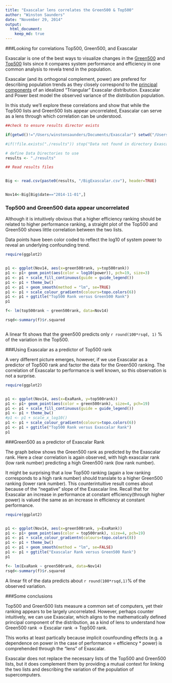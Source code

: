 ```yaml
---
title: "Exascalar lens correlates the Green500 & Top500"
author: "Winston Saunders"
date: "November 29, 2014"
output: 
  html_document:
    keep_md: true
---
```


###Looking for correlations Top500, Green500, and Exascalar

Exascalar is one of the best ways to visualize changes in the [Green500](http:\\green500.org) and [Top500](http:\\top500.org) lists since it compares system performance and efficiency in one common analysis to revela trend in the population. 

Exascalar (and its orthogonal complement, power) are prefered for describing population trends as they closely correspond to the [principal components](http://en.wikipedia.org/wiki/Principal_component_analysis) of an idealized "Triangular" Exascalar distribution. Exascalar and Power best model the observed variance of the distribution population. 

In this study we'll explore these correlations and show that while the Top500 lists and Green500 lists appear uncorrelated, Exascalar can serve as a lens through which correlation can be understood. 


```r



##check to ensure results director exists

if(getwd()!="/Users/winstonsaunders/Documents/Exascalar") setwd("/Users/winstonsaunders/Documents/Exascalar")

#if(!file.exists("./results")) stop("Data not found in directory Exascalar, first run Exascalar_Cleaner to get tidy data")

# define Data Directories to use
results <- "./results"

## Read results files


Big <- read.csv(paste0(results, "/BigExascalar.csv"), header=TRUE)


Nov14<-Big[Big$date=="2014-11-01",]

```


### Top500 and Green500 data appear uncorrelated

Although it is intuitively obvious that a higher efficiency ranking should be related to higher performance ranking, a straight plot of the Top500 and Green500 shows little correlation between the two lists. 

Data points have been color coded to reflect the log10 of system power to reveal an underlying confounding trend.


```r

require(ggplot2)


p1 <- ggplot(Nov14, aes(x=green500rank, y=top500rank)) 
p1 <- p1+ geom_point(aes(color = log10(power)), pch=19, size=3)
p1 <- p1 + scale_fill_continuous(guide = guide_legend())
p1 <- p1 + theme_bw()
p1 <- p1 + geom_smooth(method = "lm", se=TRUE)
p1 <- p1 + scale_colour_gradientn(colours=topo.colors(6))
p1 <- p1 + ggtitle("Top500 Rank versus Green500 Rank")
p1

```


```r

f<- lm(top500rank ~ green500rank, data=Nov14)

rsqd<-summary(f)$r.squared



```

A linear fit shows that the green500 predicts only `r round(100*rsqd, 1)` % of the variation in the Top500.

###Using Exascalar as a predictor of Top500 rank 

A very different picture emerges, however, if we use Exascalar as a predictor of Top500 rank and factor the data for the Green500 ranking. The correlation of Exascalar to performance is well known, so this observation is not a surprise.


```r

require(ggplot2)


p1 <- ggplot(Nov14, aes(x=ExaRank, y=top500rank)) 
p1 <- p1+ geom_point(aes(color = green500rank), size=4, pch=19)
p1 <- p1 + scale_fill_continuous(guide = guide_legend())
p1 <- p1 + theme_bw()
#p1 <- p1 + scale_x_log10()
p1 <- p1 + scale_colour_gradientn(colours=topo.colors(6))
p1 <- p1 + ggtitle("Top500 Rank versus Exascalar Rank")
p1

```


###Green500 as a predictor of Exascalar Rank

The graph below shows the Green500 rank as predicted by the Exascalar rank. Here a clear correlation is again observed, with high exascalar rank (low rank number) predicting a high Green500 rank (low rank number). 

It might be surprising that a low Top500 ranking (again a low ranking corresponds to a high rank number) should translate to a higher Green500 ranking (lower rank number). This counterintuitive result comes about because of the "negative" slope of the Exascalar line. Recall that for Exascalar an increase in performance at constant efficiency(through higher power) is valued the same as an increase in efficiency at constant performance. 

```r

require(ggplot2)


p1 <- ggplot(Nov14, aes(x=green500rank, y=ExaRank)) 
p1 <- p1+ geom_point(aes(color = top500rank), size=4, pch=19)
p1 <- p1 + scale_colour_gradientn(colours=topo.colors(8))
p1 <- p1 + theme_bw()
p1 <- p1 + geom_smooth(method = "lm", se=FALSE)
p1 <- p1 + ggtitle("Exascalar Rank versus Green500 Rank")
p1

```

```r

f<- lm(ExaRank ~ green500rank, data=Nov14)
rsqd<-summary(f)$r.squared

```

A linear fit of the data predicts about `r round(100*rsqd,1)`% of the observed variation. 

###Some conclusions

Top500 and Green500 lists measure a common set of computers, yet their ranking appears to be largely uncorrelated. However, perhaps counter intuitively, we can use Exascalar, which aligns to the mathematically defined principal component of the distribution, as a kind of lens to understand how Green500 rank -> Exscalar rank -> Top500 rank.  

This works at least partically because implicit counfounding effects (e.g. a dependence on power in the case of performance = efficiency * power) is comprehended through the "lens" of Exascalar. 

Exascalar does not replace the necessary lists of the Top500 and Green500 lists, but it does complement them by providing a mutual context for linking the two lists and describing the variation of the population of supercomputers.
